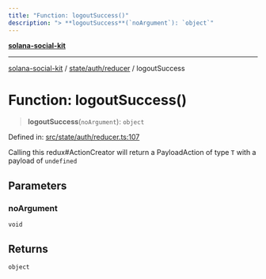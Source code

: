 ```yaml
---
title: "Function: logoutSuccess()"
description: "> **logoutSuccess**(`noArgument`): `object`"
---
```


[**solana-social-kit**](../../../../README.mdx)

***

[solana-social-kit](../../../../README.mdx) / [state/auth/reducer](../README.mdx) / logoutSuccess

# Function: logoutSuccess()

> **logoutSuccess**(`noArgument`): `object`

Defined in: [src/state/auth/reducer.ts:107](https://github.com/SendArcade/solana-social-starter/blob/bd4b3556b8f469c27ebb06f4df65b3a36b43ba3b/src/state/auth/reducer.ts#L107)

Calling this redux#ActionCreator will
return a PayloadAction of type `T` with a payload of `undefined`

## Parameters

### noArgument

`void`

## Returns

`object`

